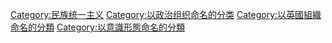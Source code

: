 {{Catmain}}
{{Commonscat}}

[[Category:民族统一主义|Category:民族统一主义]]
[[Category:以政治组织命名的分类|Category:以政治组织命名的分类]]
[[Category:以英國組織命名的分類|Category:以英國組織命名的分類]]
[[Category:以意識形態命名的分類|Category:以意識形態命名的分類]]